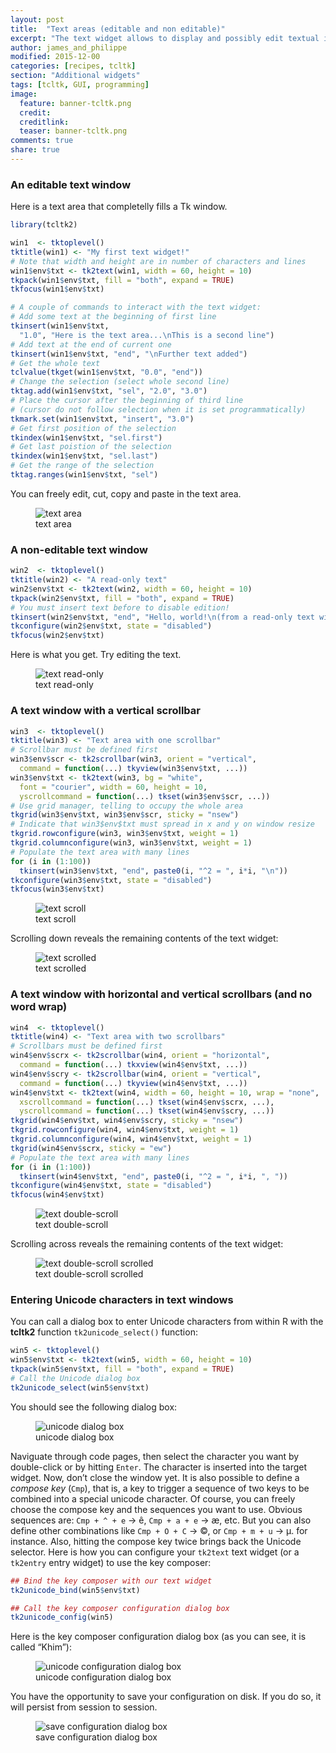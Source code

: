 ```yaml
---
layout: post
title:  "Text areas (editable and non editable)"
excerpt: "The text widget allows to display and possibly edit textual information."
author: james_and_philippe
modified: 2015-12-00
categories: [recipes, tcltk]
section: "Additional widgets"
tags: [tcltk, GUI, programming]
image:
  feature: banner-tcltk.png
  credit: 
  creditlink: 
  teaser: banner-tcltk.png
comments: true
share: true
---
```


### An editable text window

Here is a text area that completelly fills a Tk window.

```r
library(tcltk2)

win1  <- tktoplevel()
tktitle(win1) <- "My first text widget!"
# Note that width and height are in number of characters and lines
win1$env$txt <- tk2text(win1, width = 60, height = 10)
tkpack(win1$env$txt, fill = "both", expand = TRUE)
tkfocus(win1$env$txt)

# A couple of commands to interact with the text widget:
# Add some text at the beginning of first line
tkinsert(win1$env$txt,
  "1.0", "Here is the text area...\nThis is a second line")
# Add text at the end of current one
tkinsert(win1$env$txt, "end", "\nFurther text added")
# Get the whole text
tclvalue(tkget(win1$env$txt, "0.0", "end"))
# Change the selection (select whole second line)
tktag.add(win1$env$txt, "sel", "2.0", "3.0")
# Place the cursor after the beginning of third line
# (cursor do not follow selection when it is set programmatically)
tkmark.set(win1$env$txt, "insert", "3.0")
# Get first position of the selection
tkindex(win1$env$txt, "sel.first")
# Get last poistion of the selection
tkindex(win1$env$txt, "sel.last")
# Get the range of the selection
tktag.ranges(win1$env$txt, "sel")
```

You can freely edit, cut, copy and paste in the text area.

![text area]({{ site.images }}/recipes-tcltk/text.png)


### A non-editable text window

```r
win2  <- tktoplevel()
tktitle(win2) <- "A read-only text"
win2$env$txt <- tk2text(win2, width = 60, height = 10)
tkpack(win2$env$txt, fill = "both", expand = TRUE)
# You must insert text before to disable edition!
tkinsert(win2$env$txt, "end", "Hello, world!\n(from a read-only text widget)")
tkconfigure(win2$env$txt, state = "disabled")
tkfocus(win2$env$txt)
```

Here is what you get. Try editing the text.

![text read-only]({{ site.images }}/recipes-tcltk/text2.png)


### A text window with a vertical scrollbar

```r
win3  <- tktoplevel()
tktitle(win3) <- "Text area with one scrollbar"
# Scrollbar must be defined first
win3$env$scr <- tk2scrollbar(win3, orient = "vertical",
  command = function(...) tkyview(win3$env$txt, ...))
win3$env$txt <- tk2text(win3, bg = "white",
  font = "courier", width = 60, height = 10,
  yscrollcommand = function(...) tkset(win3$env$scr, ...))
# Use grid manager, telling to occupy the whole area
tkgrid(win3$env$txt, win3$env$scr, sticky = "nsew")
# Indicate that win3$env$txt must spread in x and y on window resize
tkgrid.rowconfigure(win3, win3$env$txt, weight = 1)
tkgrid.columnconfigure(win3, win3$env$txt, weight = 1)
# Populate the text area with many lines
for (i in (1:100))
  tkinsert(win3$env$txt, "end", paste0(i, "^2 = ", i*i, "\n"))
tkconfigure(win3$env$txt, state = "disabled")
tkfocus(win3$env$txt)
```

![text scroll]({{ site.images }}/recipes-tcltk/text3.png)

Scrolling down reveals the remaining contents of the text widget: 

![text scrolled]({{ site.images }}/recipes-tcltk/text4.png)


### A text window with horizontal and vertical scrollbars (and no word wrap)

```r
win4  <- tktoplevel()
tktitle(win4) <- "Text area with two scrollbars"
# Scrollbars must be defined first
win4$env$scrx <- tk2scrollbar(win4, orient = "horizontal",
  command = function(...) tkxview(win4$env$txt, ...))
win4$env$scry <- tk2scrollbar(win4, orient = "vertical",
  command = function(...) tkyview(win4$env$txt, ...))
win4$env$txt <- tk2text(win4, width = 60, height = 10, wrap = "none",
  xscrollcommand = function(...) tkset(win4$env$scrx, ...),
  yscrollcommand = function(...) tkset(win4$env$scry, ...))
tkgrid(win4$env$txt, win4$env$scry, sticky = "nsew")
tkgrid.rowconfigure(win4, win4$env$txt, weight = 1)
tkgrid.columnconfigure(win4, win4$env$txt, weight = 1)
tkgrid(win4$env$scrx, sticky = "ew")
# Populate the text area with many lines
for (i in (1:100))
  tkinsert(win4$env$txt, "end", paste0(i, "^2 = ", i*i, ", "))
tkconfigure(win4$env$txt, state = "disabled")
tkfocus(win4$env$txt)
```

![text double-scroll]({{ site.images }}/recipes-tcltk/text5.png)

Scrolling across reveals the remaining contents of the text widget: 

![text double-scroll scrolled]({{ site.images }}/recipes-tcltk/text6.png)


### Entering Unicode characters in text windows

You can call a dialog box to enter Unicode characters from within R with the **tcltk2** function `tk2unicode_select()` function:

```r
win5 <- tktoplevel()
win5$env$txt <- tk2text(win5, width = 60, height = 10)
tkpack(win5$env$txt, fill = "both", expand = TRUE)
# Call the Unicode dialog box
tk2unicode_select(win5$env$txt)
```

You should see the following dialog box:

![unicode dialog box]({{ site.images }}/recipes-tcltk/text7.png)

Naviguate through code pages, then select the character you want by double-click or by hitting `Enter`. The character is inserted into the target widget. Now, don't close the window yet. It is also possible to define a _compose key_ (`Cmp`), that is, a key to trigger a sequence of two keys to be combined into a special unicode character. Of course, you can freely choose the compose key and the sequences you want to use. Obvious sequences are: `Cmp + ^ + e` → ê, `Cmp + a + e` → æ, etc. But you can also define other combinations like `Cmp + O + C` → ©, or `Cmp + m + u` → µ. for instance. Also, hitting the compose key twice brings back the Unicode selector. Here is how you can configure your `tk2text` text widget (or a `tk2entry` entry widget) to use the key composer:

```r
## Bind the key composer with our text widget
tk2unicode_bind(win5$env$txt)

## Call the key composer configuration dialog box
tk2unicode_config(win5)
```

Here is the key composer configuration dialog box (as you can see, it is called "Khim"):

![unicode configuration dialog box]({{ site.images }}/recipes-tcltk/text8.png)

You have the opportunity to save your configuration on disk. If you do so, it will persist from session to session.

![save configuration dialog box]({{ site.images }}/recipes-tcltk/text9.png)
